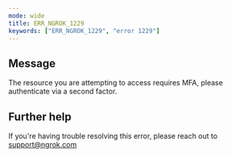 ```yaml
---
mode: wide
title: ERR_NGROK_1229
keywords: ["ERR_NGROK_1229", "error 1229"]
---
```


## Message

The resource you are attempting to access requires MFA, please authenticate via a second factor.

## Further help

If you're having trouble resolving this error, please reach out to [support@ngrok.com](mailto:support@ngrok.com?subject=Help%20with%20ERR_NGROK_1229)
